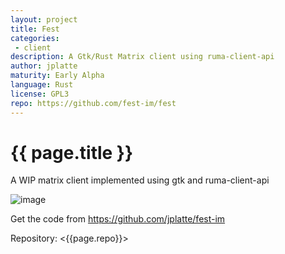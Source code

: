 ```yaml
---
layout: project
title: Fest
categories: 
 - client
description: A Gtk/Rust Matrix client using ruma-client-api
author: jplatte
maturity: Early Alpha
language: Rust
license: GPL3
repo: https://github.com/fest-im/fest
---
```


# {{ page.title }}
A WIP matrix client implemented using gtk and ruma-client-api

![image](https://matrix.org/_matrix/media/v1/download/matrix.org/RUOSrACCnOwQVmlBMnhxKAQb)

Get the code from https://github.com/jplatte/fest-im

Repository: <{{page.repo}}>
